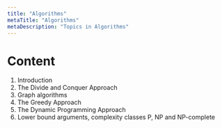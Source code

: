 ```yaml
---
title: "Algorithms"
metaTitle: "Algorithms"
metaDescription: "Topics in Algorithms"
---
```


# Content
1. Introduction
2. The Divide and Conquer Approach
3. Graph algorithms
4. The Greedy Approach
5. The Dynamic Programming Approach
6. Lower bound arguments, complexity classes P, NP and NP-complete